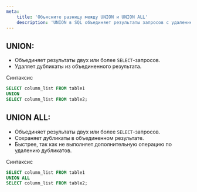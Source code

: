 ```yaml
---
meta:
    title: 'Объясните разницу между UNION и UNION ALL'
    description: 'UNION в SQL объединяет результаты запросов с удалением дубликатов, UNION ALL сохраняет дубликаты и работает быстрее. Узнайте ключевые различия.'
---
```


## UNION:

-   Объединяет результаты двух или более `SELECT`-запросов.
-   Удаляет дубликаты из объединенного результата.

Синтаксис

```sql
SELECT column_list FROM table1
UNION
SELECT column_list FROM table2;
```

## UNION ALL:

-   Объединяет результаты двух или более `SELECT`-запросов.
-   Сохраняет дубликаты в объединенном результате.
-   Быстрее, так как не выполняет дополнительную операцию по удалению дубликатов.

Синтаксис

```sql
SELECT column_list FROM table1
UNION ALL
SELECT column_list FROM table2;
```
